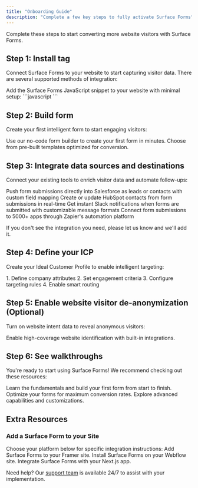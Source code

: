```yaml
---
title: "Onboarding Guide"
description: "Complete a few key steps to fully activate Surface Forms"
---
```


Complete these steps to start converting more website visitors with Surface Forms.

## Step 1: Install tag

Connect Surface Forms to your website to start capturing visitor data. There are several supported methods of integration:

<Card title="Website Tag (Recommended)" icon="code">
  Add the Surface Forms JavaScript snippet to your website with minimal setup:
  ```javascript
  <script
    src="https://cdn.jsdelivr.net/gh/trysurface/scripts@latest/surface_tag.min.js"
    type="application/javascript"
  > </script>
  ```
</Card>

## Step 2: Build form

Create your first intelligent form to start engaging visitors:

<CardGroup>
  <Card title="Form Builder" icon="wand-magic-sparkles">
    Use our no-code form builder to create your first form in minutes.
  </Card>
  <Card title="Form Templates" icon="rectangle-list">
    Choose from pre-built templates optimized for conversion.
  </Card>
</CardGroup>

## Step 3: Integrate data sources and destinations

Connect your existing tools to enrich visitor data and automate follow-ups:

<CardGroup cols={2}>
    <Card title="Salesforce" icon="salesforce" href="integrations/salesforce">
    Push form submissions directly into Salesforce as leads or contacts with custom field mapping
  </Card>
  
  <Card title="HubSpot" icon="hubspot" href="integrations/hubspot">
    Create or update HubSpot contacts from form submissions in real-time
  </Card>
  
  <Card title="Slack" icon="slack" href="integrations/slack">
    Get instant Slack notifications when forms are submitted with customizable message formats
  </Card>

  <Card title="Zapier" icon="bolt" href="integrations/zapier">
    Connect form submissions to 5000+ apps through Zapier's automation platform
  </Card>
</CardGroup>
<Card title="We're adding more integrations all the time">
  <p>If you don't see the integration you need, please let us know and we'll add it.</p>
</Card>

## Step 4: Define your ICP

Create your Ideal Customer Profile to enable intelligent targeting:

<Steps>
  1. Define company attributes
  2. Set engagement criteria
  3. Configure targeting rules
  4. Enable smart routing
</Steps>

## Step 5: Enable website visitor de-anonymization (Optional)

Turn on website intent data to reveal anonymous visitors:

<Card title="Visitor Intelligence" icon="user-secret">
  Enable high-coverage website identification with built-in integrations.
</Card>

## Step 6: See walkthroughs

You're ready to start using Surface Forms! We recommend checking out these resources:

<CardGroup>
  <Card title="Quick Start Guide" icon="play">
    Learn the fundamentals and build your first form from start to finish.
  </Card>
  <Card title="Best Practices" icon="star">
    Optimize your forms for maximum conversion rates.
  </Card>
  <Card title="Advanced Features" icon="gear">
    Explore advanced capabilities and customizations.
  </Card>
</CardGroup>

## Extra Resources

### Add a Surface Form to your Site

Choose your platform below for specific integration instructions:
<CardGroup cols={3}>
  <Card title="Framer" icon="frame" href="developers/integrations/framer">
    Add Surface Forms to your Framer site.
  </Card>
  <Card title="Webflow" icon="window" href="developers/integrations/webflow">
    Install Surface Forms on your Webflow site.
  </Card>
  <Card title="Next.js" icon="react" href="developers/integrations/nextjs">
    Integrate Surface Forms with your Next.js app.
  </Card>
</CardGroup>

Need help? Our [support team](mailto:support@withsurface.com) is available 24/7 to assist with your implementation.
